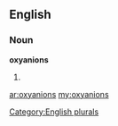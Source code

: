 ==English==

===Noun===
'''oxyanions'''

# {{plural of|[[oxyanion]]}}

[[Category:English plurals]]

[[ar:oxyanions]]
[[my:oxyanions]]